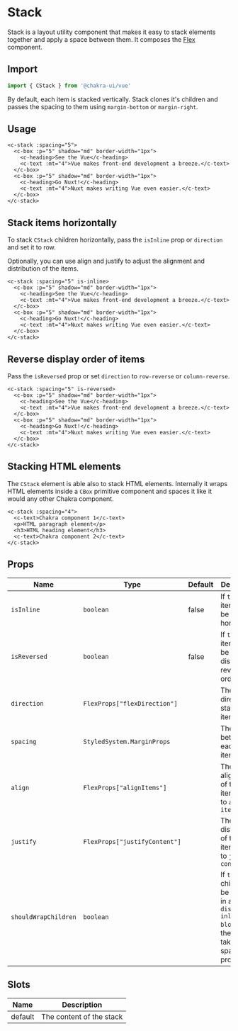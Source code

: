 
<SEO
  title="Stack"
  description="Stack is a layout utility component that makes it easy to stack elements together and apply a space between them."
/>

# Stack

Stack is a layout utility component that makes it easy to stack elements together and apply a space between them. It composes the [Flex](/flex) component.

## Import

```js
import { CStack } from '@chakra-ui/vue'
```

By default, each item is stacked vertically. Stack clones it's children and passes the spacing to them using `margin-bottom` or `margin-right`.

## Usage

```vue live=true
<c-stack :spacing="5">
  <c-box :p="5" shadow="md" border-width="1px">
    <c-heading>See the Vue</c-heading>
    <c-text :mt="4">Vue makes front-end development a breeze.</c-text>
  </c-box>
  <c-box :p="5" shadow="md" border-width="1px">
    <c-heading>Go Nuxt!</c-heading>
    <c-text :mt="4">Nuxt makes writing Vue even easier.</c-text>
  </c-box>
</c-stack>
```

## Stack items horizontally

To stack `CStack` children horizontally, pass the `isInline` prop or `direction` and set it to row.

Optionally, you can use align and justify to adjust the alignment and distribution of the items.

```vue live=true
<c-stack :spacing="5" is-inline>
  <c-box :p="5" shadow="md" border-width="1px">
    <c-heading>See the Vue</c-heading>
    <c-text :mt="4">Vue makes front-end development a breeze.</c-text>
  </c-box>
  <c-box :p="5" shadow="md" border-width="1px">
    <c-heading>Go Nuxt!</c-heading>
    <c-text :mt="4">Nuxt makes writing Vue even easier.</c-text>
  </c-box>
</c-stack>
```

## Reverse display order of items

Pass the `isReversed` prop or set `direction` to `row-reverse` or `column-reverse`.

```vue live=true
<c-stack :spacing="5" is-reversed>
  <c-box :p="5" shadow="md" border-width="1px">
    <c-heading>See the Vue</c-heading>
    <c-text :mt="4">Vue makes front-end development a breeze.</c-text>
  </c-box>
  <c-box :p="5" shadow="md" border-width="1px">
    <c-heading>Go Nuxt!</c-heading>
    <c-text :mt="4">Nuxt makes writing Vue even easier.</c-text>
  </c-box>
</c-stack>
```

## Stacking HTML elements
The `CStack` element is able also to stack HTML elements. Internally it wraps HTML elements inside a `CBox` primitive
component and spaces it like it would any other Chakra component.

```vue live=true
<c-stack :spacing="4">
  <c-text>Chakra component 1</c-text>
  <p>HTML paragraph element</p>
  <h3>HTML heading element</h3>
  <c-text>Chakra component 2</c-text>
</c-stack>
```

## Props

| Name                 | Type                          | Default | Description                                                                                                              |
| -------------------- | ----------------------------- | ------- | ------------------------------------------------------------------------------------------------------------------------ |
| `isInline`           | `boolean`                     | false   | If `true` the items will be stacked horizontally.                                                                        |
| `isReversed`         | `boolean`                     | false   | If `true` the items will be displayed in reverse order.                                                                  |
| `direction`          | `FlexProps["flexDirection"]`  |         | The direction to stack the items.                                                                                        |
| `spacing`            | `StyledSystem.MarginProps`    |         | The space between each stack item                                                                                        |
| `align`              | `FlexProps["alignItems"]`     |         | The alignment of the stack item. Similar to `align-items`                                                                |
| `justify`            | `FlexProps["justifyContent"]` |         | The distribution of the stack item. Similar to `justify-content`                                                         |
| `shouldWrapChildren` | `boolean`                     |         | If `true`, the children will be wrapped in a `Box` with `display: inline-block`, and the Box will take the spacing props |

## Slots

| Name    | Description              |
| ------- | ------------------------ |
| default | The content of the stack |
